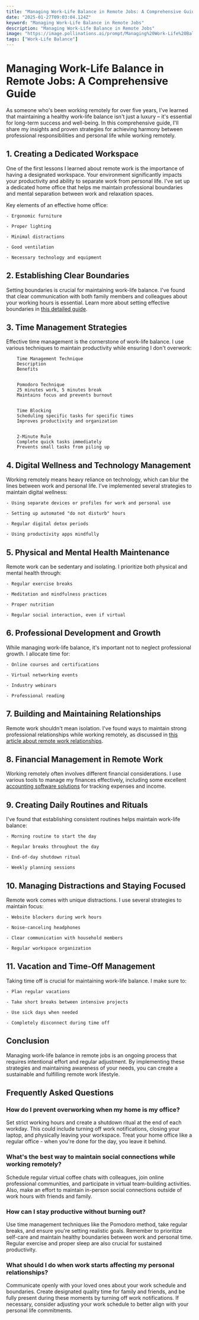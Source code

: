 ```yaml
---
title: "Managing Work-Life Balance in Remote Jobs: A Comprehensive Guide"
date: "2025-01-27T09:03:04.124Z"
keyword: "Managing Work-Life Balance in Remote Jobs"
description: "Managing Work-Life Balance in Remote Jobs"
image: "https://image.pollinations.ai/prompt/Managing%20Work-Life%20Balance%20in%20Remote%20Jobs%2C%20realistic%20photo%2C%20high%20quality%2C%204k?width=1024&height=1024&nologo=true"
tags: ["Work-Life Balance"]
---
```


# Managing Work-Life Balance in Remote Jobs: A Comprehensive Guide


As someone who's been working remotely for over five years, I've learned that maintaining a healthy work-life balance isn't just a luxury – it's essential for long-term success and well-being. In this comprehensive guide, I'll share my insights and proven strategies for achieving harmony between professional responsibilities and personal life while working remotely.



## 1. Creating a Dedicated Workspace


One of the first lessons I learned about remote work is the importance of having a designated workspace. Your environment significantly impacts your productivity and ability to separate work from personal life. I've set up a dedicated home office that helps me maintain professional boundaries and mental separation between work and relaxation spaces.



Key elements of an effective home office:



    - Ergonomic furniture

    - Proper lighting

    - Minimal distractions

    - Good ventilation

    - Necessary technology and equipment



## 2. Establishing Clear Boundaries


Setting boundaries is crucial for maintaining work-life balance. I've found that clear communication with both family members and colleagues about your working hours is essential. Learn more about setting effective boundaries in [this detailed guide](https://productivityprospect.com/blog/how-to-achieve-work-life-balance-in-remote-work/).



## 3. Time Management Strategies


Effective time management is the cornerstone of work-life balance. I use various techniques to maintain productivity while ensuring I don't overwork:




    
        Time Management Technique
        Description
        Benefits
    
    
        Pomodoro Technique
        25 minutes work, 5 minutes break
        Maintains focus and prevents burnout
    
    
        Time Blocking
        Scheduling specific tasks for specific times
        Improves productivity and organization
    
    
        2-Minute Rule
        Complete quick tasks immediately
        Prevents small tasks from piling up
    




## 4. Digital Wellness and Technology Management


Working remotely means heavy reliance on technology, which can blur the lines between work and personal life. I've implemented several strategies to maintain digital wellness:




    - Using separate devices or profiles for work and personal use

    - Setting up automated "do not disturb" hours

    - Regular digital detox periods

    - Using productivity apps mindfully



## 5. Physical and Mental Health Maintenance


Remote work can be sedentary and isolating. I prioritize both physical and mental health through:




    - Regular exercise breaks

    - Meditation and mindfulness practices

    - Proper nutrition

    - Regular social interaction, even if virtual



## 6. Professional Development and Growth


While managing work-life balance, it's important not to neglect professional growth. I allocate time for:




    - Online courses and certifications

    - Virtual networking events

    - Industry webinars

    - Professional reading



## 7. Building and Maintaining Relationships


Remote work shouldn't mean isolation. I've found ways to maintain strong professional relationships while working remotely, as discussed in [this article about remote work relationships](https://productivityprospect.com/blog/work-life-balance-remote-jobs/).



## 8. Financial Management in Remote Work


Working remotely often involves different financial considerations. I use various tools to manage my finances effectively, including some excellent [accounting software solutions](https://productivityprospect.com/blog/accounting-software-for-managing-accounts-payable-and-receivable/) for tracking expenses and income.



## 9. Creating Daily Routines and Rituals


I've found that establishing consistent routines helps maintain work-life balance:




    - Morning routine to start the day

    - Regular breaks throughout the day

    - End-of-day shutdown ritual

    - Weekly planning sessions



## 10. Managing Distractions and Staying Focused


Remote work comes with unique distractions. I use several strategies to maintain focus:




    - Website blockers during work hours

    - Noise-canceling headphones

    - Clear communication with household members

    - Regular workspace organization



## 11. Vacation and Time-Off Management


Taking time off is crucial for maintaining work-life balance. I make sure to:




    - Plan regular vacations

    - Take short breaks between intensive projects

    - Use sick days when needed

    - Completely disconnect during time off



## Conclusion


Managing work-life balance in remote jobs is an ongoing process that requires intentional effort and regular adjustment. By implementing these strategies and maintaining awareness of your needs, you can create a sustainable and fulfilling remote work lifestyle.



## Frequently Asked Questions


### How do I prevent overworking when my home is my office?

Set strict working hours and create a shutdown ritual at the end of each workday. This could include turning off work notifications, closing your laptop, and physically leaving your workspace. Treat your home office like a regular office - when you're done for the day, you leave it behind.



### What's the best way to maintain social connections while working remotely?

Schedule regular virtual coffee chats with colleagues, join online professional communities, and participate in virtual team-building activities. Also, make an effort to maintain in-person social connections outside of work hours with friends and family.



### How can I stay productive without burning out?

Use time management techniques like the Pomodoro method, take regular breaks, and ensure you're setting realistic goals. Remember to prioritize self-care and maintain healthy boundaries between work and personal time. Regular exercise and proper sleep are also crucial for sustained productivity.



### What should I do when work starts affecting my personal relationships?

Communicate openly with your loved ones about your work schedule and boundaries. Create designated quality time for family and friends, and be fully present during these moments by turning off work notifications. If necessary, consider adjusting your work schedule to better align with your personal life commitments.

